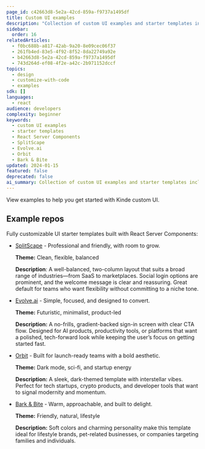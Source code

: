 ```yaml
---
page_id: c42663d8-5e2a-42cd-859a-f9737a1495df
title: Custom UI examples
description: "Collection of custom UI examples and starter templates including SplitScape, Evolve.ai, Orbit, and Bark & Bite for different design themes and use cases."
sidebar:
  order: 16
relatedArticles:
  - f0bc688b-a817-42ab-9a20-8e09cec06f37
  - 261fb4ed-83e5-4f92-8f52-8da22749a92e
  - b42663d8-5e2a-42cd-859a-f9737a1495df
  - 743d264d-ef08-4f2e-a42c-2b971152dccf
topics:
  - design
  - customize-with-code
  - examples
sdk: []
languages:
  - react
audience: developers
complexity: beginner
keywords:
  - custom UI examples
  - starter templates
  - React Server Components
  - SplitScape
  - Evolve.ai
  - Orbit
  - Bark & Bite
updated: 2024-01-15
featured: false
deprecated: false
ai_summary: Collection of custom UI examples and starter templates including SplitScape, Evolve.ai, Orbit, and Bark & Bite for different design themes and use cases.
---
```


View examples to help you get started with Kinde custom UI.

## Example repos

Fully customizable UI starter templates built with React Server Components:

- [SplitScape](https://github.com/kinde-starter-kits/custom-ui-splitscape) - Professional and friendly, with room to grow.

  **Theme:** Clean, flexible, balanced

  **Description**: A well-balanced, two-column layout that suits a broad range of industries—from SaaS to marketplaces. Social login options are prominent, and the welcome message is clear and reassuring. Great default for teams who want flexibility without committing to a niche tone.

- [Evolve.ai](https://github.com/kinde-starter-kits/custom-ui-evolve-ai) - Simple, focused, and designed to convert.

  **Theme:** Futuristic, minimalist, product-led

  **Description:** A no-frills, gradient-backed sign-in screen with clear CTA flow. Designed for AI products, productivity tools, or platforms that want a polished, tech-forward look while keeping the user’s focus on getting started fast.

- [Orbit](https://github.com/kinde-starter-kits/custom-ui-orbit) - Built for launch-ready teams with a bold aesthetic.

  **Theme:** Dark mode, sci-fi, and startup energy

  **Description:** A sleek, dark-themed template with interstellar vibes. Perfect for tech startups, crypto products, and developer tools that want to signal modernity and momentum.

- [Bark & Bite](https://github.com/kinde-starter-kits/custom-ui-barknbite) - Warm, approachable, and built to delight.

  **Theme:** Friendly, natural, lifestyle

  **Description:** Soft colors and charming personality make this template ideal for lifestyle brands, pet-related businesses, or companies targeting families and individuals.
